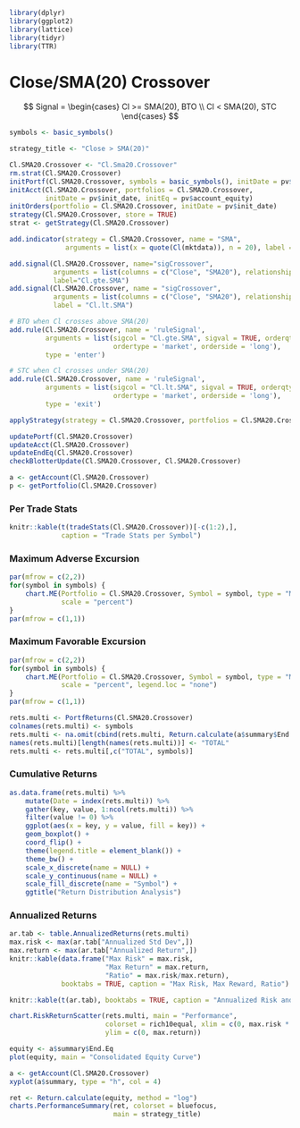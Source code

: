 ```r
library(dplyr)
library(ggplot2)
library(lattice)
library(tidyr)
library(TTR)
```

# Close/SMA(20) Crossover

$$ Signal = 
    \begin{cases} 
        Cl >= SMA(20), BTO \\ 
        Cl < SMA(20), STC 
    \end{cases}
$$

```r
symbols <- basic_symbols()
```

```r
strategy_title <- "Close > SMA(20)"
```

```r
Cl.SMA20.Crossover <- "Cl.Sma20.Crossover"
rm.strat(Cl.SMA20.Crossover)
initPortf(Cl.SMA20.Crossover, symbols = basic_symbols(), initDate = pv$init_date)
initAcct(Cl.SMA20.Crossover, portfolios = Cl.SMA20.Crossover, 
         initDate = pv$init_date, initEq = pv$account_equity)
initOrders(portfolio = Cl.SMA20.Crossover, initDate = pv$init_date)
strategy(Cl.SMA20.Crossover, store = TRUE)
strat <- getStrategy(Cl.SMA20.Crossover)
```

```r
add.indicator(strategy = Cl.SMA20.Crossover, name = "SMA", 
              arguments = list(x = quote(Cl(mktdata)), n = 20), label = "SMA20")
```

```r
add.signal(Cl.SMA20.Crossover, name="sigCrossover", 
           arguments = list(columns = c("Close", "SMA20"), relationship = "gte"),
           label="Cl.gte.SMA")
add.signal(Cl.SMA20.Crossover, name = "sigCrossover",
           arguments = list(columns = c("Close", "SMA20"), relationship = "lt"),
           label = "Cl.lt.SMA")
```

```r
# BTO when Cl crosses above SMA(20)
add.rule(Cl.SMA20.Crossover, name = 'ruleSignal',
         arguments = list(sigcol = "Cl.gte.SMA", sigval = TRUE, orderqty = 100,
                          ordertype = 'market', orderside = 'long'),
         type = 'enter')

# STC when Cl crosses under SMA(20)
add.rule(Cl.SMA20.Crossover, name = 'ruleSignal',
         arguments = list(sigcol = "Cl.lt.SMA", sigval = TRUE, orderqty = 'all',
                          ordertype = 'market', orderside = 'long'),
         type = 'exit')
```

```r
applyStrategy(strategy = Cl.SMA20.Crossover, portfolios = Cl.SMA20.Crossover)
```

```r
updatePortf(Cl.SMA20.Crossover)
updateAcct(Cl.SMA20.Crossover)
updateEndEq(Cl.SMA20.Crossover)
checkBlotterUpdate(Cl.SMA20.Crossover, Cl.SMA20.Crossover)
```

```r
a <- getAccount(Cl.SMA20.Crossover)
p <- getPortfolio(Cl.SMA20.Crossover)
```

### Per Trade Stats

```r
knitr::kable(t(tradeStats(Cl.SMA20.Crossover))[-c(1:2),], 
             caption = "Trade Stats per Symbol")
```

### Maximum Adverse Excursion

```r
par(mfrow = c(2,2))
for(symbol in symbols) {
    chart.ME(Portfolio = Cl.SMA20.Crossover, Symbol = symbol, type = "MAE", 
             scale = "percent")
}
par(mfrow = c(1,1))
```

### Maximum Favorable Excursion

```r
par(mfrow = c(2,2))
for(symbol in symbols) {
    chart.ME(Portfolio = Cl.SMA20.Crossover, Symbol = symbol, type = "MFE", 
             scale = "percent", legend.loc = "none")
}
par(mfrow = c(1,1))
```

```r
rets.multi <- PortfReturns(Cl.SMA20.Crossover)
colnames(rets.multi) <- symbols
rets.multi <- na.omit(cbind(rets.multi, Return.calculate(a$summary$End.Eq)))
names(rets.multi)[length(names(rets.multi))] <- "TOTAL"
rets.multi <- rets.multi[,c("TOTAL", symbols)]
```

### Cumulative Returns

```r
as.data.frame(rets.multi) %>% 
    mutate(Date = index(rets.multi)) %>% 
    gather(key, value, 1:ncol(rets.multi)) %>% 
    filter(value != 0) %>% 
    ggplot(aes(x = key, y = value, fill = key)) + 
    geom_boxplot() + 
    coord_flip() + 
    theme(legend.title = element_blank()) + 
    theme_bw() + 
    scale_x_discrete(name = NULL) + 
    scale_y_continuous(name = NULL) + 
    scale_fill_discrete(name = "Symbol") + 
    ggtitle("Return Distribution Analysis")
```

### Annualized Returns

```r
ar.tab <- table.AnnualizedReturns(rets.multi)
max.risk <- max(ar.tab["Annualized Std Dev",])
max.return <- max(ar.tab["Annualized Return",])
knitr::kable(data.frame("Max Risk" = max.risk, 
                        "Max Return" = max.return, 
                        "Ratio" = max.risk/max.return), 
             booktabs = TRUE, caption = "Max Risk, Max Reward, Ratio")

knitr::kable(t(ar.tab), booktabs = TRUE, caption = "Annualized Risk and Return")
```

```r
chart.RiskReturnScatter(rets.multi, main = "Performance", 
                        colorset = rich10equal, xlim = c(0, max.risk * 1.1), 
                        ylim = c(0, max.return))
```

```r
equity <- a$summary$End.Eq
plot(equity, main = "Consolidated Equity Curve")
```

```r
a <- getAccount(Cl.SMA20.Crossover)
xyplot(a$summary, type = "h", col = 4)
```

```r
ret <- Return.calculate(equity, method = "log")
charts.PerformanceSummary(ret, colorset = bluefocus, 
                          main = strategy_title)
```

